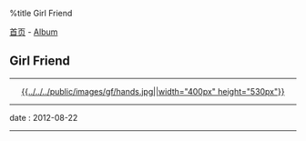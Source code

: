 %title Girl Friend

[[../../index|首页]] - [[../index|Album]]
==Girl Friend==
----
<center>[[pic07|{{../../../public/images/gf/hands.jpg||width="400px" height="530px"}}]]</center>
----
<red>date</red> : 2012-08-22
----
